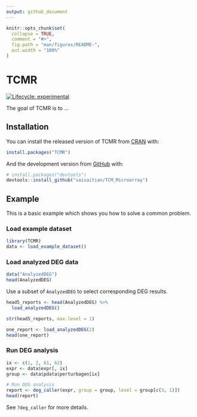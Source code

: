 ```yaml
---
output: github_document
---
```


<!-- README.md is generated from README.Rmd. Please edit that file -->

```r
knitr::opts_chunk$set(
  collapse = TRUE,
  comment = "#>",
  fig.path = "man/figures/README-",
  out.width = "100%"
)
```

# TCMR

<!-- badges: start -->
[![Lifecycle: experimental](https://img.shields.io/badge/lifecycle-experimental-orange.svg)](https://www.tidyverse.org/lifecycle/#experimental)
<!-- badges: end -->

The goal of TCMR is to ...

## Installation

You can install the released version of TCMR from [CRAN](https://CRAN.R-project.org) with:

``` r
install.packages("TCMR")
```

And the development version from [GitHub](https://github.com/) with:

``` r
# install.packages("devtools")
devtools::install_github("saisaitian/TCM_Microarray")
```
## Example

This is a basic example which shows you how to solve a common problem.

### Load example dataset

```r
library(TCMR)
data <- load_example_dataset()
```

### Load analyzed DEG data

```r
data("AnalyzedDEG")
head(AnalyzedDEG)
```

Use a subset of `AnalyzedDEG` to select corresponding DEG results.

```r
head5_reports <- head(AnalyzedDEG) %>% 
  load_analyzedDEG()

str(head5_reports, max.level = 1)
```

```r
one_report <- load_analyzedDEG(2)
head(one_report)
```

### Run DEG analysis

```r
ix <- c(1, 2, 61, 62)
expr <- data$expr[, ix]
group <- data$pdata$perturbagen[ix]

# Run DEG analysis
report <- deg_caller(expr, group = group, level = group[c(3, 1)])
head(report)
```


See `?deg_caller` for more details.
